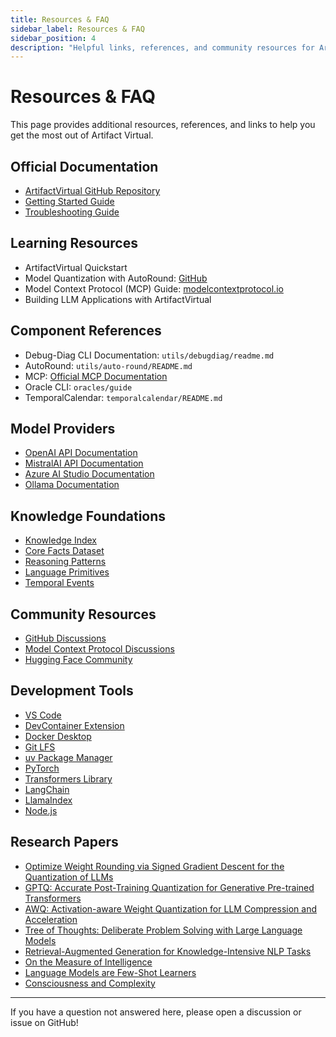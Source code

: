 ```yaml
---
title: Resources & FAQ
sidebar_label: Resources & FAQ
sidebar_position: 4
description: "Helpful links, references, and community resources for Artifact Virtual."
---
```


# Resources & FAQ

This page provides additional resources, references, and links to help you get the most out of Artifact Virtual.

## Official Documentation
- [ArtifactVirtual GitHub Repository](https://github.com/amuzetnoM/artifactvirtual)
- [Getting Started Guide](getting-started)
- [Troubleshooting Guide](troubleshooting)

## Learning Resources
- ArtifactVirtual Quickstart
- Model Quantization with AutoRound: [GitHub](https://github.com/intel/auto-round)
- Model Context Protocol (MCP) Guide: [modelcontextprotocol.io](https://modelcontextprotocol.io)
- Building LLM Applications with ArtifactVirtual

## Component References
- Debug-Diag CLI Documentation: `utils/debugdiag/readme.md`
- AutoRound: `utils/auto-round/README.md`
- MCP: [Official MCP Documentation](https://modelcontextprotocol.io)
- Oracle CLI: `oracles/guide`
- TemporalCalendar: `temporalcalendar/README.md`

## Model Providers
- [OpenAI API Documentation](https://platform.openai.com/docs/introduction)
- [MistralAI API Documentation](https://docs.mistral.ai/)
- [Azure AI Studio Documentation](https://learn.microsoft.com/en-us/azure/ai-services/)
- [Ollama Documentation](https://ollama.ai/docs)

## Knowledge Foundations
- [Knowledge Index](../../../../datasets/library/index.md)
- [Core Facts Dataset](../../../../datasets/core_facts.json)
- [Reasoning Patterns](../../../../datasets/reasoning_patterns.json)
- [Language Primitives](../../../../datasets/language_primitives.json)
- [Temporal Events](../../../../datasets/temporal_events.json)

## Community Resources
- [GitHub Discussions](https://github.com/amuzetnoM/artifactvirtual/discussions)
- [Model Context Protocol Discussions](https://github.com/modelcontextprotocol/python-sdk/discussions)
- [Hugging Face Community](https://huggingface.co/discussions)

## Development Tools
- [VS Code](https://code.visualstudio.com/)
- [DevContainer Extension](https://marketplace.visualstudio.com/items?itemName=ms-vscode-remote.remote-containers)
- [Docker Desktop](https://www.docker.com/products/docker-desktop/)
- [Git LFS](https://git-lfs.com/)
- [uv Package Manager](https://github.com/astral-sh/uv)
- [PyTorch](https://pytorch.org/docs/stable/index.html)
- [Transformers Library](https://huggingface.co/docs/transformers/index)
- [LangChain](https://python.langchain.com/docs/get_started/)
- [LlamaIndex](https://docs.llamaindex.ai/en/stable/)
- [Node.js](https://nodejs.org/)

## Research Papers
- [Optimize Weight Rounding via Signed Gradient Descent for the Quantization of LLMs](https://arxiv.org/pdf/2309.05516)
- [GPTQ: Accurate Post-Training Quantization for Generative Pre-trained Transformers](https://arxiv.org/abs/2210.17323)
- [AWQ: Activation-aware Weight Quantization for LLM Compression and Acceleration](https://arxiv.org/abs/2306.00978)
- [Tree of Thoughts: Deliberate Problem Solving with Large Language Models](https://arxiv.org/abs/2305.10601)
- [Retrieval-Augmented Generation for Knowledge-Intensive NLP Tasks](https://arxiv.org/abs/2005.11401)
- [On the Measure of Intelligence](https://arxiv.org/abs/1911.01547)
- [Language Models are Few-Shot Learners](https://arxiv.org/abs/2005.14165)
- [Consciousness and Complexity](https://www.science.org/doi/10.1126/science.282.5395.1846)

---

If you have a question not answered here, please open a discussion or issue on GitHub!
